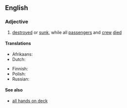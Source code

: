 ==English==

===Adjective===
{{en-adj|-}}

# {{lb|en|nautical}} [[destroyed]] or [[sunk]], while all [[passenger]]s and [[crew]] [[died]]

====Translations====
{{trans-top|destroyed or sunk, while all passengers and crew died}}
* Afrikaans: {{t|af|die skip het met man en muis vergaan.|lit=the ship was lost with man and mouse.}}
* Dutch: {{t|nl|met man en muis}}
{{trans-mid}}
* Finnish: {{t|fi|[[menetetty]] [[matkustaja|matkustajineen]] [[ja]] [[miehistö]]ineen}}
* Polish: {{t-needed|pl}}
* Russian: {{t|ru|[[затонуть|затонул]] [[с|со]] [[все|всеми]] [[на]] [[борт]]у}}
{{trans-bottom}}

====See also====
* [[all hands on deck]]

{{c|en|Death}}